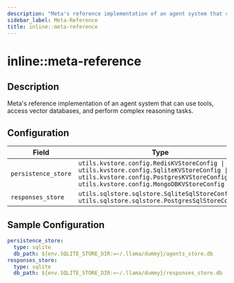 ```yaml
---
description: "Meta's reference implementation of an agent system that can use tools, access vector databases, and perform complex reasoning tasks."
sidebar_label: Meta-Reference
title: inline::meta-reference
---
```


# inline::meta-reference

## Description

Meta's reference implementation of an agent system that can use tools, access vector databases, and perform complex reasoning tasks.

## Configuration

| Field | Type | Required | Default | Description |
|-------|------|----------|---------|-------------|
| `persistence_store` | `utils.kvstore.config.RedisKVStoreConfig \| utils.kvstore.config.SqliteKVStoreConfig \| utils.kvstore.config.PostgresKVStoreConfig \| utils.kvstore.config.MongoDBKVStoreConfig` | No | sqlite |  |
| `responses_store` | `utils.sqlstore.sqlstore.SqliteSqlStoreConfig \| utils.sqlstore.sqlstore.PostgresSqlStoreConfig` | No | sqlite |  |

## Sample Configuration

```yaml
persistence_store:
  type: sqlite
  db_path: ${env.SQLITE_STORE_DIR:=~/.llama/dummy}/agents_store.db
responses_store:
  type: sqlite
  db_path: ${env.SQLITE_STORE_DIR:=~/.llama/dummy}/responses_store.db
```
